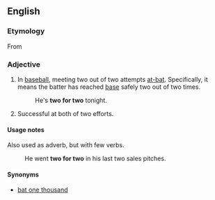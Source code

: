 ==English==

===Etymology===
From {{i|baseball}}

===Adjective===
{{en-adj|pos=[[two]] [[for]] [[two]]|-}}

# {{idiom|baseball}} In [[baseball]], meeting two out of two attempts [[at-bat]]. Specifically, it means the batter has reached [[base]] safely two out of two times.
#: He's '''two for two''' tonight.
# Successful at both of two efforts.

====Usage notes====
Also used as adverb, but with few verbs.
: He went '''two for two''' in his last two sales pitches.

====Synonyms====
*[[bat one thousand]]